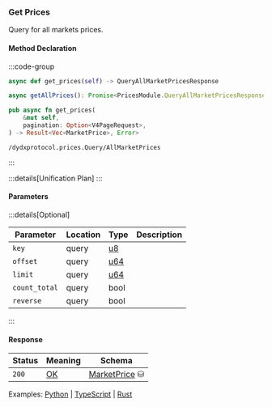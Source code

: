 ### Get Prices

Query for all markets prices.

#### Method Declaration

:::code-group

```python [Python]
async def get_prices(self) -> QueryAllMarketPricesResponse
```

```typescript [TypeScript]
async getAllPrices(): Promise<PricesModule.QueryAllMarketPricesResponse>
```

```rust [Rust]
pub async fn get_prices(
    &mut self,
    pagination: Option<V4PageRequest>,
) -> Result<Vec<MarketPrice>, Error>
```

```url [API]
/dydxprotocol.prices.Query/AllMarketPrices
```

:::

:::details[Unification Plan]
:::

#### Parameters

:::details[Optional]

| Parameter     | Location  | Type  | Description                                                   |
| ------------- | --------- | ----- | ------------------------------------------------------------- |
| `key`         | query     | [u8]  |                                                               |
| `offset`      | query     | [u64] |                                                               |
| `limit`       | query     | [u64] |                                                               |
| `count_total` | query     | bool  |                                                               |
| `reverse`     | query     | bool  |                                                               |

:::

#### Response

| Status | Meaning     | Schema                          |
| ------ | ----------- | ------------------------------- |
| `200`  | [OK]        | [MarketPrice] ⛁ |

Examples: [Python] | [TypeScript] | [Rust]

[Python]: https://github.com/dydxprotocol/v4-clients/blob/3e8c7e1b960291b7ef273962d374d9934a5c4d33/v4-client-py-v2/examples/validator_get_example.py#L110
[TypeScript]: https://github.com/dydxprotocol/v4-clients/blob/3e8c7e1b960291b7ef273962d374d9934a5c4d33/v4-client-js/examples/validator_get_example.ts#L57
[Rust]: https://github.com/dydxprotocol/v4-clients/blob/3e8c7e1b960291b7ef273962d374d9934a5c4d33/v4-client-rs/client/examples/validator_get.rs#L80

[OK]: /types/ok
[MarketPrice]: /types/market_price
[u8]: /types/u8
[u64]: /types/u64